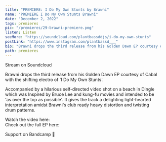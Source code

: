 ---
title: "PREMIERE: I Do My Own Stunts by Brawni"
name: "PREMIERE I Do My Own Stunts Brawni"
date: "December 2, 2022"
tags: premieres
pic: "/premieres/29-brawni-premiere.png"
listen: Listen
seeMore: "https://soundcloud.com/plantbassddjs/i-do-my-own-stunts"
postLink: "https://www.instagram.com/plantbassd___"
bio: "Brawni drops the third release from his Golden Dawn EP courtesy of Cabal with the shifting electro of 'I Do My Own Stunts'"
path: premieres
---

<Picture src="/premieres/29-brawni.jpg" alt="brawni cover pic" size={1200} />

Stream <HoverLink url="soundcloud.com/plantbassddjs/i-do-my-own-stunts" name="I Do My Own Stunts" external /> on Soundcloud

Brawni drops the third release from his Golden Dawn EP courtesy of Cabal with the shifting electro of 'I Do My Own Stunts'.

Accompanied by a hilarious self-directed video shot on a beach in Dingle which was Inspired by Bruce Lee and kung-fu movies and intended to be 'as over the top as possible'. It gives the track a delighting light-hearted interpretation amidst Brawni's club ready heavy distortion and twisting drum patterns.

Watch the video here: <HoverLink url="youtu.be/8Qka_TgXFXk" external />  
Check out the full EP here: <HoverLink url="cabalrecords.bandcamp.com/album/brawni-golden-dawn" external />

Support <HoverLink url="cabalrecords.bandcamp.com/album/brawni-golden-dawn" name="Brawni" external /> on Bandcamp 🌱
